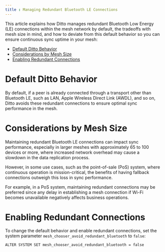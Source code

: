 ```yaml
---
title : Managing Redundant Bluetooth LE Connections
---
```


This article explains how Ditto manages redundant Bluetooth Low Energy (LE) connections within the mesh network by default, the tradeoffs with mesh size in mind, and how to deviate from this default behavior so you can ensure continuous sync uptime in your mesh:

- [Default Ditto Behavior](#default-ditto-behavior)
- [Considerations by Mesh Size](#considerations-by-mesh-size)
- [Enabling Redundant Connections](#enabling-redundant-connections)

# Default Ditto Behavior

By default, if a peer is already connected through a transport other than Bluetooth LE, such as LAN, Apple Wireless Direct Link (AWDL), and so on, Ditto avoids these redundant connections to ensure optimal sync performance in the mesh.

# Considerations by Mesh Size

Maintaining redundant Bluetooth LE connections can impact sync performance, especially in larger meshes with approximately 65 to 100 devices or more, where increased network overhead may cause a slowdown in the data replication process.

However, in some use cases, such as the point-of-sale (PoS) system, where continuous operation is mission-critical, the benefits of having fallback connections outweigh this loss in sync performance.

For example, in a PoS system, maintaining redundant connections may be preferred since any delay in establishing a mesh connection if Wi-Fi becomes unavailable negatively affects business operations.

# Enabling Redundant Connections

To change the default behavior and enable redundant connections, set the system parameter `mesh_chooser_avoid_redundant_bluetooth` to `false`:



```mysql
ALTER SYSTEM SET mesh_chooser_avoid_redundant_bluetooth = false
```



